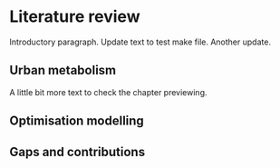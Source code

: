 # Literature review

Introductory paragraph. Update text to test make file. Another update.

## Urban metabolism

A little bit more text to check the chapter previewing.

## Optimisation modelling

## Gaps and contributions
